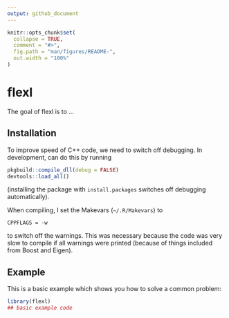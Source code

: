 ```yaml
---
output: github_document
---
```


<!-- README.md is generated from README.Rmd. Please edit that file -->

```r
knitr::opts_chunk$set(
  collapse = TRUE,
  comment = "#>",
  fig.path = "man/figures/README-",
  out.width = "100%"
)
```

# flexl

<!-- badges: start -->
<!-- badges: end -->

The goal of flexl is to ...

## Installation

To improve speed of C++ code, we need to switch off debugging.
In development, can do this by running

```r
pkgbuild::compile_dll(debug = FALSE)
devtools::load_all()
```

(installing the package with `install.packages` switches off debugging
automatically).

When compiling, I set the Makevars (`~/.R/Makevars`)
to 
```
CPPFLAGS = -w
```
to switch off the warnings. This was necessary because the code 
was very slow to compile if all warnings were printed (because of things included
from Boost and Eigen).

## Example

This is a basic example which shows you how to solve a common problem:

```r
library(flexl)
## basic example code
```
